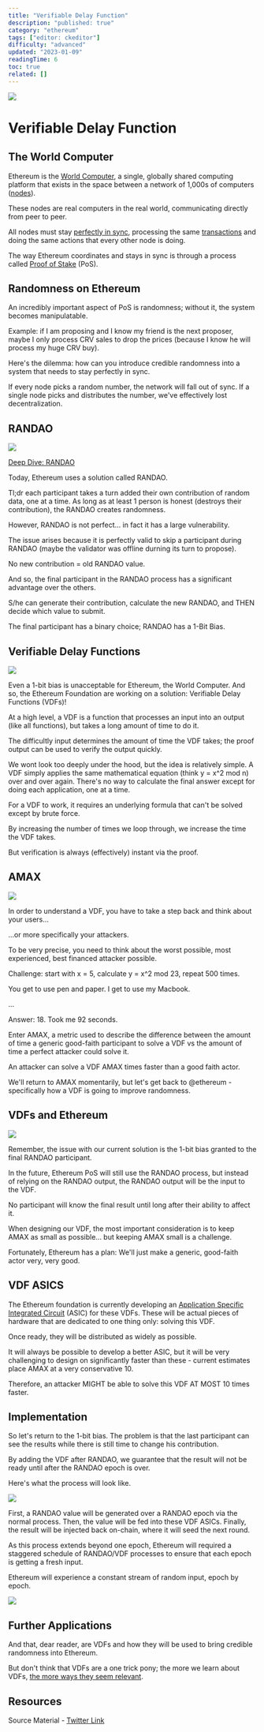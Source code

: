 ```yaml
---
title: "Verifiable Delay Function"
description: "published: true"
category: "ethereum"
tags: ["editor: ckeditor"]
difficulty: "advanced"
updated: "2023-01-09"
readingTime: 6
toc: true
related: []
---
```


![](/images/vdf-1.png)

# Verifiable Delay Function

## The World Computer

Ethereum is the [World Computer](https://inevitableeth.com/home/ethereum/world-computer), a single, globally shared computing platform that exists in the space between a network of 1,000s of computers ([nodes](https://inevitableeth.com/home/ethereum/network/node)).

These nodes are real computers in the real world, communicating directly from peer to peer.

All nodes must stay [perfectly in sync](https://inevitableeth.com/en/home/ethereum/network), processing the same [transactions](https://inevitableeth.com/home/ethereum/blockchain/transaction) and doing the same actions that every other node is doing.

The way Ethereum coordinates and stays in sync is through a process called [Proof of Stake](https://inevitableeth.com/home/ethereum/network/consensus/pos) (PoS).

## Randomness on Ethereum

An incredibly important aspect of PoS is randomness; without it, the system becomes manipulatable.

Example: if I am proposing and I know my friend is the next proposer, maybe I only process CRV sales to drop the prices (because I know he will process my huge CRV buy).

Here's the dilemma: how can you introduce credible randomness into a system that needs to stay perfectly in sync.

If every node picks a random number, the network will fall out of sync. If a single node picks and distributes the number, we've effectively lost decentralization.

## RANDAO

![](/images/vdf-3.png)

[Deep Dive: RANDAO](https://inevitableeth.com/home/ethereum/network/consensus/randao)

Today, Ethereum uses a solution called RANDAO.

Tl;dr each participant takes a turn added their own contribution of random data, one at a time. As long as at least 1 person is honest (destroys their contribution), the RANDAO creates randomness.

However, RANDAO is not perfect... in fact it has a large vulnerability.

The issue arises because it is perfectly valid to skip a participant during RANDAO (maybe the validator was offline durning its turn to propose).

No new contribution = old RANDAO value.

And so, the final participant in the RANDAO process has a significant advantage over the others.

S/he can generate their contribution, calculate the new RANDAO, and THEN decide which value to submit.

The final participant has a binary choice; RANDAO has a 1-Bit Bias.

## Verifiable Delay Functions

![](/images/vdf-1.png)

Even a 1-bit bias is unacceptable for Ethereum, the World Computer. And so, the Ethereum Foundation are working on a solution: Verifiable Delay Functions (VDFs)!

At a high level, a VDF is a function that processes an input into an output (like all functions), but takes a long amount of time to do it. 

The difficultly input determines the amount of time the VDF takes; the proof output can be used to verify the output quickly.

We wont look too deeply under the hood, but the idea is relatively simple. A VDF simply applies the same mathematical equation (think y = x^2 mod n) over and over again. There's no way to calculate the final answer except for doing each application, one at a time.

For a VDF to work, it requires an underlying formula that can't be solved except by brute force. 

By increasing the number of times we loop through, we increase the time the VDF takes.

But verification is always (effectively) instant via the proof.

## AMAX

![](/images/vdf-2.png)

In order to understand a VDF, you have to take a step back and think about your users...

...or more specifically your attackers.

To be very precise, you need to think about the worst possible, most experienced, best financed attacker possible.

Challenge: start with x = 5, calculate y = x^2 mod 23, repeat 500 times.

You get to use pen and paper. I get to use my Macbook.

...

Answer: 18. Took me 92 seconds.

Enter AMAX, a metric used to describe the difference between the amount of time a generic good-faith participant to solve a VDF vs the amount of time a perfect attacker could solve it.

An attacker can solve a VDF AMAX times faster than a good faith actor.

We'll return to AMAX momentarily, but let's get back to @ethereum - specifically how a VDF is going to improve randomness.

## VDFs and Ethereum

![](/images/vdf-4.png)

Remember, the issue with our current solution is the 1-bit bias granted to the final RANDAO participant.

In the future, Ethereum PoS will still use the RANDAO process, but instead of relying on the RANDAO output, the RANDAO output will be the input to the VDF.

No participant will know the final result until long after their ability to affect it.

When designing our VDF, the most important consideration is to keep AMAX as small as possible... but keeping AMAX small is a challenge.

Fortunately, Ethereum has a plan: We'll just make a generic, good-faith actor very, very good.

## VDF ASICS

The Ethereum foundation is currently developing an [Application Specific Integrated Circuit](https://en.wikipedia.org/wiki/Application-specific_integrated_circuit) (ASIC) for these VDFs. These will be actual pieces of hardware that are dedicated to one thing only: solving this VDF.

Once ready, they will be distributed as widely as possible.

It will always be possible to develop a better ASIC, but it will be very challenging to design on significantly faster than these - current estimates place AMAX at a very conservative 10.

Therefore, an attacker MIGHT be able to solve this VDF AT MOST 10 times faster.

## Implementation

So let's return to the 1-bit bias. The problem is that the last participant can see the results while there is still time to change his contribution.

By adding the VDF after RANDAO, we guarantee that the result will not be ready until after the RANDAO epoch is over.

Here's what the process will look like.

![](/images/vdf-5.png)

First, a RANDAO value will be generated over a RANDAO epoch via the normal process. Then, the value will be fed into these VDF ASICs. Finally, the result will be injected back on-chain, where it will seed the next round.

As this process extends beyond one epoch, Ethereum will required a staggered schedule of RANDAO/VDF processes to ensure that each epoch is getting a fresh input.

Ethereum will experience a constant stream of random input, epoch by epoch.

![](/images/vdf-6.png)

## Further Applications

And that, dear reader, are VDFs and how they will be used to bring credible randomness into Ethereum.

But don't think that VDFs are a one trick pony; the more we learn about VDFs, [the more ways they seem relevant](https://vdfresearch.org/).

## Resources

Source Material - [Twitter Link](https://twitter.com/logarithmicrex/status/1611774255360008192)
